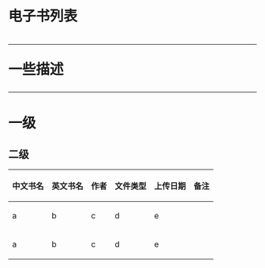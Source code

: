 <h1> 电子书列表 <h1/>

----

一些描述

----

= 一级 =

== 二级 ==

{|
! 中文书名 !! 英文书名 !! 作者 !! 文件类型 !! 上传日期 !! 备注
|-
| a || b  || c || d  || e  ||  
|-
| a ||  b ||  c ||  d ||  e ||  
|}
